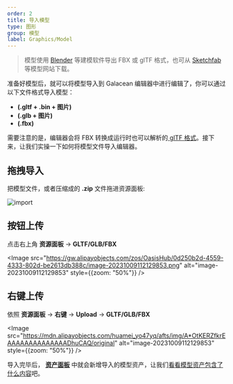 ```yaml
---
order: 2
title: 导入模型
type: 图形
group: 模型
label: Graphics/Model
---
```


> 模型使用 [Blender](https://docs.blender.org/manual/en/2.80/addons/io_scene_gltf2.html) 等建模软件导出 FBX 或 glTF 格式，也可从 [Sketchfab](https://sketchfab.com/) 等模型网站下载。

准备好模型后，就可以将模型导入到 Galacean 编辑器中进行编辑了，你可以通过以下文件格式导入模型：

- **(.gltf + .bin + 图片)**
- **(.glb + 图片)**
- **(.fbx)**

需要注意的是，编辑器会将 FBX 转换成运行时也可以解析的[ glTF 格式](/docs/graphics/model/glTF/)。接下来，让我们实操一下如何将模型文件导入编辑器。

## 拖拽导入

把模型文件，或者压缩成的 **.zip** 文件拖进资源面板:

<Image src="https://gw.alipayobjects.com/zos/OasisHub/d34e7e5f-495f-4777-80e5-860ac7772681/import.gif" alt="import" />

## 按钮上传

点击右上角 **资源面板** -> **GLTF/GLB/FBX**

<Image src="https://gw.alipayobjects.com/zos/OasisHub/0d250b2d-4559-4333-802d-be2613db388c/image-20231009112129853.png" alt="image-20231009112129853" style={{zoom: "50%"}} />

## 右键上传

依照 **资源面板** -> **右键** -> **Upload** -> **GLTF/GLB/FBX**

<Image src="https://mdn.alipayobjects.com/huamei_yo47yq/afts/img/A*OtKERZfkrEAAAAAAAAAAAAAADhuCAQ/original" alt="image-20231009112129853" style={{zoom: "50%"}} />

导入完毕后， **[资产面板](/docs/assets/interface)** 中就会新增导入的模型资产，让我们[看看模型资产包含了什么内容](/docs/graphics/model/assets/)吧。
